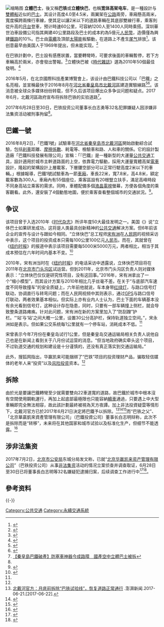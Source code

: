 {{globalize|time=2022-02-08|area=[[中華人民共和國|中華人民共和國]]}}
{{NoteTA
|G1=Transport
|G2=Unit
}}
[[File:Transit_Elevated_Bus_-_Modell_innoTrans_2016_2.jpg|缩略图]]
'''立體巴士'''，後又稱'''巴铁'''或'''立體快巴'''，也稱'''宽体高架电车'''，是一種設計与[[雙體船|雙體船]]近似的[[巴士|巴士]]。其设计高度4.0至4.5米，兩翼架在[[公路|公路]]兩旁，車廂懸高兩米，寬度橫跨兩條行車線，使其足以讓2米以下的道路車輛在其底部雙線行車，乘客則從升高的[[月台|月台]]登車，预计時速60公里，可容納1200人至1400人同時乘搭。深圳華世泊車設備公司指其興建40公里路段及巴士的成本約為5億元[[人民幣|人民幣]]，造價僅為興建[[鐵路|鐵路]]的10%。巴士由[[電纜|電纜]]及頂部[[太陽能|太陽能]]板驅動，在道路上不產生[[尾气|尾气]]排放<ref name=official>{{Cite web |url=http://www.umiwi.com/video/detail1541 |title=立體快巴官方講解 |accessdate=2010-08-09 |archive-date=2010-08-02 |archive-url=https://web.archive.org/web/20100802145724/http://www.umiwi.com/video/detail1541 |dead-url=yes }}</ref>。该创意最早由美国人于1969年提出，但未能实现。<ref name="骗取">{{cite news|title=今天在再大的媒体上看到这条大新闻 也不要信！|url=http://news.sohu.com/20160803/n462470112.shtml|accessdate=2016-08-04|publisher=搜狐网|date=2016-08-03|archive-date=2016-08-07|archive-url=https://web.archive.org/web/20160807035134/http://news.sohu.com/20160803/n462470112.shtml|dead-url=no}}</ref>

在巴铁計劃中，巴士設有感應狀置，當要轉彎時，可要求後面的車輛暫停，若下方車輛高於兩米，亦會發出警報。<ref name=mp>{{Cite web |url=http://news.sina.com.cn/o/2010-05-28/065617575083s.shtml |title=北京試驗立體快巴 |accessdate=2010-08-09 |archive-date=2016-03-04 |archive-url=https://web.archive.org/web/20160304094912/http://news.sina.com.cn/o/2010-05-28/065617575083s.shtml |dead-url=no }}</ref>立體快巴被《[[時代_(雜誌)|時代雜誌]]》選為2010年50個最佳發明。<ref name=time>{{Cite web |url=http://content.time.com/time/specials/packages/article/0,28804,2029497_2030622_2029706,00.html |title=时代周刊2010年50大发明 |accessdate=2013-08-31 |archive-date=2013-09-18 |archive-url=https://web.archive.org/web/20130918055928/http://content.time.com/time/specials/packages/article/0,28804,2029497_2030622_2029706,00.html |dead-url=no }}</ref>

2016年5月，在北京國際科技產業博覽會上，该设计由巴鐵科技公司以「巴鐵」之名亮相，並宣稱最快于2016年8月在[[河北省|河北省]][[秦皇島市|秦皇島市]][[北戴河區|北戴河區]]建造實驗線路<ref>{{cite news|title=陸空中奔跑巴士 最快8月河北試運行|url=http://www.cna.com.tw/news/acn/201605270289-1.aspx|accessdate=2016-05-30|agency=中央社|date=2016-05-27|archive-date=2016-05-28|archive-url=https://web.archive.org/web/20160528183710/http://www.cna.com.tw/news/acn/201605270289-1.aspx|dead-url=no}}</ref><ref>{{cite news|author1=李茜|title=中国自主研发新型公共交通工具“巴铁”将在河北试运行|url=http://finance.chinanews.com/cj/2016/05-26/7884827.shtml|accessdate=2016-05-30|agency=中国新闻网|date=2016-05-26|archive-date=2016-05-28|archive-url=https://web.archive.org/web/20160528171250/http://finance.chinanews.com/cj/2016/05-26/7884827.shtml|dead-url=no}}</ref>。该消息被全球众多媒体纷纷转载，但不久后该项目爆出众多争议问题和疑点。2017年6月，北戴河區政府宣布将拆除巴铁的实验道路<ref>[https://www.hk01.com/sns/article/99633?utm_content=bufferf23fb&utm_medium=Social&utm_source=facebook+hk01&utm_campaign=buffer 【秦皇島巴鐵破產】防塞車神器今成路障　國產空中立體巴士被拆]</ref>。

2017年6月28日至30日，巴铁投资公司董事长白志勇等32名犯罪嫌疑人因涉嫌非法集资活动被刑事拘留<ref name=c20170702 />。

== 巴鐵一號 ==
2016年8月2日，「巴鐵1號」試驗車在[[河北省|河北省]][[秦皇島市|秦皇島市]][[北戴河區|北戴河區]]開始啟動綜合試驗，包括[[刹車|刹車]]距離、[[摩擦係數|摩擦係數]]、耗電等、檢驗車和路、人和車的關係。它的設計製造廠「巴鐵科技發展有限公司」宣稱：「『巴鐵』是一種新型的大運量[[公共交通|公共交通]]工具，設計適用於城市主幹道路面的上空，依靠電力驅動，採用大運量寬體高架[[電車|電車]]設計，隆起的架構設計上層載客，下層鏤空部分可以正常行駛高度2米以下的車輛。」根據報導，巴鐵1號試驗車為一節[[車廂|車廂]]，車長22米，寬7.8米，高4.8米，額定載客數為300人。車廂內有55個座位，乘客區設有20根豎立扶手，滿足高峰時段不同身高站立乘客的需求。同時，車體配備多個[[液晶電視|液晶電視]]螢幕，方便各個角度的乘客觀看。此外，還安裝了4個動態地圖，便於乘客查看整個城市的交通狀況。<ref>{{Cite web |url=http://www.tebtech.com.cn/html/2016/tebmedia_0803/84.html |title=“空中巴士”巴铁试验车路面测试 - 媒体报道 - 巴铁科技发展有限公司官方网站 |access-date=2016-08-03 |archive-date=2016-08-04 |archive-url=https://web.archive.org/web/20160804210431/http://www.tebtech.com.cn/html/2016/tebmedia_0803/84.html |dead-url=no }}</ref>。

== 争议 ==
该项目曾于入选2010年《[[时代杂志|时代杂志]]》所评年度50大最佳发明之一。美国《{{le|休斯顿邮报|Houston Post}}》说“立体巴士如果研发成功，这将是人类最具创新精神的[[公共交通|公共交通]]解决方案。但6年前该企业的宣传与设计与跟如今相同。“立体快巴”总工程师[[宋有洲|宋有洲]]在[[人民网|人民网]]的视频采访中表示，这个项目的投资成本只需每100公里100亿元[[人民币|人民币]]。而在{{When|六年前}}，其就曾在《[[纽约时报|纽约时报]]》的报道中表示该项目需要每5000米5000万元，两者相比，相当于其成本预估在六年时间内基本不变。<ref name=south>{{Cite web|url=http://mp.weixin.qq.com/s?__biz=MTk1MjIwODAwMQ==&mid=2650710431&idx=3&sn=8f7cb396f0606e65cba9849e1a27cb35&scene=0#wechat_redirect|title=这辆立体快巴惊艳了全世界？！别急着吹捧，我们发现了一个未解之谜|accessdate=2016-05-30|author=南方都市报|date=2016-05-28|publisher=南方都市报微信公众号}}</ref>

2010年，宋有洲当时在《[[纽约时报|纽约时报]]》的电话采访中透露说，立体快巴项目将在2011年在[[北京市|北京市]][[门头沟区|门头沟区]]试运营。但到2011年，北京市门头沟区负责人则对媒体表示：“立体快巴仅仅是研究性项目，没有这回事。”2016年，宋有洲拿出了一个“缩小模型”，而其设计方案与2010年相比几乎丝毫不差。在关于“与底部汽车速度不同导致撞车”的安全质疑上，六年前他就说，车本身带[[红绿灯|红绿灯]]，与路口信号灯联动，协调直行与转弯问题；而在人民网视频中其则表示，通过[[GPS|GPS]]与路口信号灯联动，两者效果基本相似。但实际上亦有业内人士认为，巴士下面的车辆基本没有余光看到信号灯，这种设计存在隐患，同时，只要有一部车辆撞上侧栏，就会导致整条道路瘫痪。针对此问题，宋有洲在新的方案里加入了“防刮蹭”护栏。“‘站’与‘站’之间大概一公里，设置30公分高护栏，保持轨道独立空间。”，宋永洲如是表示。但如果公交系统每1公里就有一个停车站，消耗成本不低。<ref name=south/>

宋曾表示今年7月份在秦皇岛试行1公里，但是秦皇岛交通运输局相关负责人说他自己也是在新闻上看到关于八月份试运营的消息。“但当地政府确实牵头这个项目，不过轨道交通的规划和建设是十分谨慎的，还没有真正落实到交通运输局。”{{fact}}

此外，搜狐网指出，华赢凯来可能捆绑了“巴铁”项目的投资理财产品，骗取轻信媒体的老年人来“投资”以及[[风险投资|风险投资]]资本。<ref name="骗取" />

==拆除==
由於光是要讓巴鐵轉彎至少就需要雙向22車道寬的道路，故巴鐵於城市中根本沒有空間使用鋼軌運行，再加上起底部最極限也只能容納[[轎車|轎車]]通過，只要遇上中大型車輛即完全無法相容，故此該計劃最終被視為天方夜譚。加上非法投資疑雲等情形下，北戴河官方已於2017年6月21日決定將巴鐵予以拆除。<ref>[http://www.thepaper.cn/newsDetail_forward_1714363 北戴河官方：月底前拆除“巴铁试验线”，恢复道路正常通行] {{Wayback|url=http://www.thepaper.cn/newsDetail_forward_1714363 |date=20170621111053 }}.澎湃新闻.2017-06-21.[2017-06-22].</ref><ref>{{cite news|title=央视：“巴铁”项目是假创新还是真忽悠？|url=http://news.sina.com.cn/c/nd/2017-06-23/doc-ifyhmtek7708171.shtml|accessdate=2017-06-24|agency=央视新闻|publisher=新浪|date=2017-06-23|archive-date=2017-06-23|archive-url=https://web.archive.org/web/20170623235246/http://news.sina.com.cn/c/nd/2017-06-23/doc-ifyhmtek7708171.shtml|dead-url=no}}</ref><ref>{{cite news|title=闲置10个月的“巴铁”拆除 圈钱公司陷入兑付危机|url=http://www.zaobao.com.sg/realtime/china/story20170623-773490|accessdate=2017-06-24|agency=联合早报|date=2017-06-23|archive-date=2017-06-23|archive-url=https://web.archive.org/web/20170623020803/http://www.zaobao.com.sg/realtime/china/story20170623-773490|dead-url=no}}</ref>而“巴铁之父”、「北京華贏凱來資產管理有限公司」（巴鐵投資公司）董事长白志明辩称，此次不是拆除而是“转移”，未来将在其他国家和城市试验以及标准化生产，但细节不能透露。<ref>{{cite news|title=巴铁投资方董事长：试验线不是被拆 将移到其他城市|url=http://www.sina.com.cn/midpage/mobile/index.d.html?docID=fyhmtek7707823&url=tech.sina.cn/it/2017-06-23/detail-ifyhmtek7707823.d.html|agency=法制晚报|publisher=新浪综合|accessdate=2017-06-24|archive-date=2019-08-13|archive-url=https://web.archive.org/web/20190813012343/http://www.sina.com.cn/midpage/mobile/index.d.html?docID=fyhmtek7707823&url=tech.sina.cn%2Fit%2F2017-06-23%2Fdetail-ifyhmtek7707823.d.html}}</ref>

==涉非法集资==
2017年7月2日，[[北京市公安局|北京市公安局]]东城分局发文称，已就“[[华赢集团|北京华赢凯来资产管理有限公司]]”（巴铁投资公司）从事[[非法集资|非法集资]]活动的情况立案侦查并调查取证，6月28日至30日已将董事長白志明等32名嫌疑犯逮捕归案，后续调查工作进行中<ref name=c20170702>{{cite news|title=巴铁投资公司华赢凯来涉非法集资 32人被刑拘|url=http://www.chinanews.com/sh/2017/07-02/8266972.shtml|accessdate=2017-07-02|agency=中新网|archive-date=2017-07-05|archive-url=https://web.archive.org/web/20170705090918/http://www.chinanews.com/sh/2017/07-02/8266972.shtml|dead-url=no}}</ref><ref>{{cite news|title=华赢凯来兑付方案又画饼：承诺首次兑付1% 投资者不相信|url=http://finance.sina.com.cn/money/lczx/2017-05-23/details-ifyfkqwe0665333.shtml|accessdate=2017-07-02|agency=北京商报|date=2017-05-23|archive-date=2017-05-23|archive-url=https://web.archive.org/web/20170523030957/http://finance.sina.com.cn/money/lczx/2017-05-23/details-ifyfkqwe0665333.shtml|dead-url=no}}</ref>。

== 參考资料 ==
{{reflist|30em}}

{{-}}
{{鐵路}}
{{公共交通}}
{{Buses}}

[[Category:公共交通|Category:公共交通]]
[[Category:永續交通系統|Category:永續交通系統]]